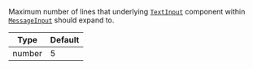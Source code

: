 Maximum number of lines that underlying [`TextInput`](https://reactnative.dev/docs/textinput) component within [`MessageInput`](../../../../ui-components/message_input.mdx) should expand to.

| Type   | Default |
| ------ | ------- |
| number | 5       |

